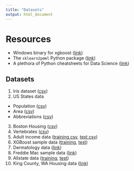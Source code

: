 ```yaml
---
title: "Datasets"
output: html_document
---
```


# Resources

+ Windows binary for xgboost ([link](data/libxgboost.dll))
+ The `sklearn2pmml` Python package ([link](data/sklearn2pmml.zip))
+ A plethora of Python cheatsheets for Data Science (<a href = "https://unsupervisedmethods.com/cheat-sheet-of-machine-learning-and-python-and-math-cheat-sheets-a4afe4e791b6" target = "_blank">link</a>)

## Datasets

1. Iris dataset ([csv](data/iris.csv))
2. US States data
  - Population ([csv](data/state-population.csv))
  - Area ([csv](data/state-areas.csv))
  - Abbreviations ([csv](data/state-abbrevs.csv))
3. Boston Housing ([csv](data/boston.csv))
4. Vertebrates ([csv](data/vertebrate.csv))
5. Adult income data ([training csv](data/adult.data), [test csv](data/adult.test))
6. XGBoost sample data ([training](data/agaricus.txt.train), [test](data/agaricus.txt.test))
7. Dermatology data ([link](data/dermatology.data))
7. Freddie Mac sample data ([link](data/for_training_small.xlsx))
8. Allstate data ([training](data/allstate_train.csv), [test](data/allstate_test.csv))
9. King County, WA Housing data ([link](data/kc_house_data.csv))